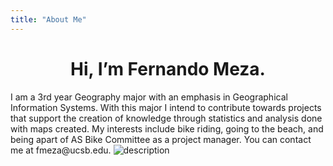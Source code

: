 ```yaml
---
title: "About Me" 
---
```


<center>
# Hi, I'm Fernando Meza. 
</center>

I am a 3rd year Geography major with an emphasis in Geographical Information Systems. With this major I intend to contribute towards projects that support the creation of knowledge through statistics and analysis done with maps created. My interests include bike riding, going to the beach, and being apart of AS Bike Committee as a project manager. You can contact me at fmeza@ucsb.edu. 
![description](img/IMG_1183s.jpg)

